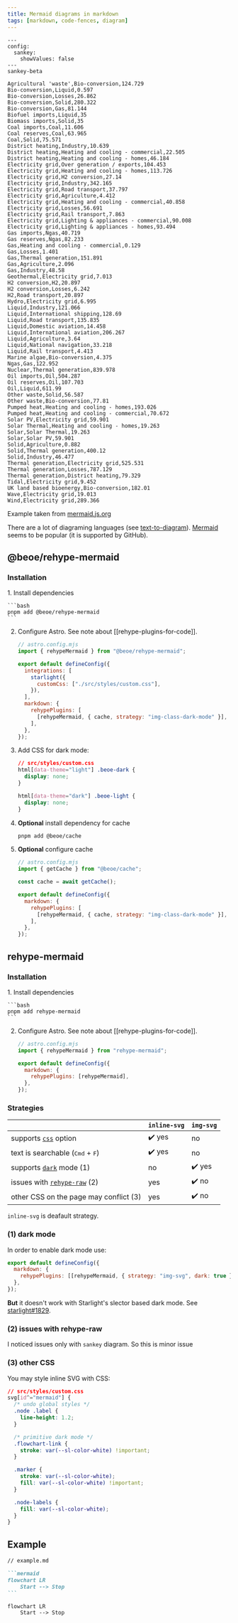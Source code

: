 ```yaml
---
title: Mermaid diagrams in markdown
tags: [markdown, code-fences, diagram]
---
```


```mermaid
---
config:
  sankey:
    showValues: false
---
sankey-beta

Agricultural 'waste',Bio-conversion,124.729
Bio-conversion,Liquid,0.597
Bio-conversion,Losses,26.862
Bio-conversion,Solid,280.322
Bio-conversion,Gas,81.144
Biofuel imports,Liquid,35
Biomass imports,Solid,35
Coal imports,Coal,11.606
Coal reserves,Coal,63.965
Coal,Solid,75.571
District heating,Industry,10.639
District heating,Heating and cooling - commercial,22.505
District heating,Heating and cooling - homes,46.184
Electricity grid,Over generation / exports,104.453
Electricity grid,Heating and cooling - homes,113.726
Electricity grid,H2 conversion,27.14
Electricity grid,Industry,342.165
Electricity grid,Road transport,37.797
Electricity grid,Agriculture,4.412
Electricity grid,Heating and cooling - commercial,40.858
Electricity grid,Losses,56.691
Electricity grid,Rail transport,7.863
Electricity grid,Lighting & appliances - commercial,90.008
Electricity grid,Lighting & appliances - homes,93.494
Gas imports,Ngas,40.719
Gas reserves,Ngas,82.233
Gas,Heating and cooling - commercial,0.129
Gas,Losses,1.401
Gas,Thermal generation,151.891
Gas,Agriculture,2.096
Gas,Industry,48.58
Geothermal,Electricity grid,7.013
H2 conversion,H2,20.897
H2 conversion,Losses,6.242
H2,Road transport,20.897
Hydro,Electricity grid,6.995
Liquid,Industry,121.066
Liquid,International shipping,128.69
Liquid,Road transport,135.835
Liquid,Domestic aviation,14.458
Liquid,International aviation,206.267
Liquid,Agriculture,3.64
Liquid,National navigation,33.218
Liquid,Rail transport,4.413
Marine algae,Bio-conversion,4.375
Ngas,Gas,122.952
Nuclear,Thermal generation,839.978
Oil imports,Oil,504.287
Oil reserves,Oil,107.703
Oil,Liquid,611.99
Other waste,Solid,56.587
Other waste,Bio-conversion,77.81
Pumped heat,Heating and cooling - homes,193.026
Pumped heat,Heating and cooling - commercial,70.672
Solar PV,Electricity grid,59.901
Solar Thermal,Heating and cooling - homes,19.263
Solar,Solar Thermal,19.263
Solar,Solar PV,59.901
Solid,Agriculture,0.882
Solid,Thermal generation,400.12
Solid,Industry,46.477
Thermal generation,Electricity grid,525.531
Thermal generation,Losses,787.129
Thermal generation,District heating,79.329
Tidal,Electricity grid,9.452
UK land based bioenergy,Bio-conversion,182.01
Wave,Electricity grid,19.013
Wind,Electricity grid,289.366
```

Example taken from [mermaid.js.org](https://mermaid.js.org/syntax/sankey.html)

There are a lot of diagraming languages (see [text-to-diagram](https://stereobooster.com/posts/text-to-diagram/)). [Mermaid](https://mermaid.js.org/) seems to be popular (it is supported by GitHub).

## @beoe/rehype-mermaid

### Installation


<Steps>
1. Install dependencies

    ```bash
    pnpm add @beoe/rehype-mermaid
    ```

2. Configure Astro. See note about [[rehype-plugins-for-code]].

   ```js {2, 7, 12}
   // astro.config.mjs
   import { rehypeMermaid } from "@beoe/rehype-mermaid";

   export default defineConfig({
     integrations: [
       starlight({
         customCss: ["./src/styles/custom.css"],
       }),
     ],
     markdown: {
       rehypePlugins: [
         [rehypeMermaid, { cache, strategy: "img-class-dark-mode" }],
       ],
     },
   });
   ```

3. Add CSS for dark mode:

   ```css
   // src/styles/custom.css
   html[data-theme="light"] .beoe-dark {
     display: none;
   }

   html[data-theme="dark"] .beoe-light {
     display: none;
   }
   ```

4. **Optional** install dependency for cache

   ```bash
   pnpm add @beoe/cache
   ```

5. **Optional** configure cache

   ```js {2,4,9}
   // astro.config.mjs
   import { getCache } from "@beoe/cache";

   const cache = await getCache();

   export default defineConfig({
     markdown: {
       rehypePlugins: [
         [rehypeMermaid, { cache, strategy: "img-class-dark-mode" }],
       ],
     },
   });
   ```

</Steps>

## rehype-mermaid

### Installation

<Steps>
1. Install dependencies

    ```bash
    pnpm add rehype-mermaid
    ```

2. Configure Astro. See note about [[rehype-plugins-for-code]].

   ```js {2,6}
   // astro.config.mjs
   import { rehypeMermaid } from "rehype-mermaid";

   export default defineConfig({
     markdown: {
       rehypePlugins: [rehypeMermaid],
     },
   });
   ```

</Steps>

### Strategies

|                                                                                                    | `inline-svg` | `img-svg` |
| -------------------------------------------------------------------------------------------------- | ------------ | --------- |
| supports [`css`](https://github.com/remcohaszing/rehype-mermaid?tab=readme-ov-file#css) option     | ✔️ yes       | no        |
| text is searchable (<kbd>Cmd</kbd> + <kbd>F</kbd>)                                                 | ✔️ yes       | no        |
| supports [`dark`](https://github.com/remcohaszing/rehype-mermaid?tab=readme-ov-file#dark) mode (1) | no           | ✔️ yes    |
| issues with [`rehype-raw`](https://github.com/remcohaszing/rehype-mermaid/issues/17) (2)           | yes          | ✔️ no     |
| other CSS on the page may conflict (3)                                                             | yes          | ✔️ no     |

`inline-svg` is deafault strategy.

### (1) dark mode

In order to enable dark mode use:

```js
export default defineConfig({
  markdown: {
    rehypePlugins: [[rehypeMermaid, { strategy: "img-svg", dark: true }]],
  },
});
```

**But** it doesn't work with Starlight's slector based dark mode. See [starlight#1829](https://github.com/withastro/starlight/discussions/1829).

### (2) issues with rehype-raw

I noticed issues only with `sankey` diagram. So this is minor issue

### (3) other CSS

You may style inline SVG with CSS:

```css
// src/styles/custom.css
svg[id^="mermaid"] {
  /* undo global styles */
  .node .label {
    line-height: 1.2;
  }

  /* primitive dark mode */
  .flowchart-link {
    stroke: var(--sl-color-white) !important;
  }

  .marker {
    stroke: var(--sl-color-white);
    fill: var(--sl-color-white) !important;
  }

  .node-labels {
    fill: var(--sl-color-white);
  }
}
```

## Example

````md
// example.md

```mermaid
flowchart LR
    Start --> Stop
```
````

```mermaid
flowchart LR
    Start --> Stop
```
